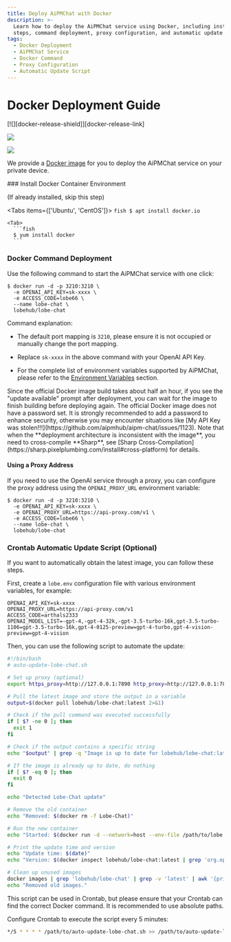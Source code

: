 ```yaml
---
title: Deploy AiPMChat with Docker
description: >-
  Learn how to deploy the AiPMChat service using Docker, including installation
  steps, command deployment, proxy configuration, and automatic update scripts.
tags:
  - Docker Deployment
  - AiPMChat Service
  - Docker Command
  - Proxy Configuration
  - Automatic Update Script
---
```


# Docker Deployment Guide

<div style={{display:"flex", gap: 4}}>
  [![][docker-release-shield]][docker-release-link]

[![][docker-size-shield]][docker-size-link]

[![][docker-pulls-shield]][docker-pulls-link]

</div>

We provide a [Docker image][docker-release-link] for you to deploy the AiPMChat service on your private device.

<Steps>
  ### Install Docker Container Environment

(If already installed, skip this step)

  <Tabs items={['Ubuntu', 'CentOS']}>
    <Tab>
      ```fish
      $ apt install docker.io
      ```

</Tab>

    <Tab>
      ```fish
      $ yum install docker
      ```

</Tab>

</Tabs>

### Docker Command Deployment

Use the following command to start the AiPMChat service with one click:

```fish
$ docker run -d -p 3210:3210 \
  -e OPENAI_API_KEY=sk-xxxx \
  -e ACCESS_CODE=lobe66 \
  --name lobe-chat \
  lobehub/lobe-chat
```

Command explanation:

- The default port mapping is `3210`, please ensure it is not occupied or manually change the port mapping.

- Replace `sk-xxxx` in the above command with your OpenAI API Key.

- For the complete list of environment variables supported by AiPMChat, please refer to the [Environment Variables](/docs/self-hosting/environment-ariable) section.

<Callout type="tip">
  Since the official Docker image build takes about half an hour, if you see the "update available"
  prompt after deployment, you can wait for the image to finish building before deploying again.
</Callout>

<Callout type="warning">
  The official Docker image does not have a password set. It is strongly recommended to add a
  password to enhance security, otherwise you may encounter situations like [My API Key was
  stolen!!!](https://github.com/aipmhub/aipm-chat/issues/1123).
</Callout>

<Callout type="important">
  Note that when the **deployment architecture is inconsistent with the image**, you need to
  cross-compile **Sharp**, see [Sharp
  Cross-Compilation](https://sharp.pixelplumbing.com/install#cross-platform) for details.
</Callout>

#### Using a Proxy Address

If you need to use the OpenAI service through a proxy, you can configure the proxy address using the `OPENAI_PROXY_URL` environment variable:

```fish
$ docker run -d -p 3210:3210 \
  -e OPENAI_API_KEY=sk-xxxx \
  -e OPENAI_PROXY_URL=https://api-proxy.com/v1 \
  -e ACCESS_CODE=lobe66 \
  --name lobe-chat \
  lobehub/lobe-chat
```

### Crontab Automatic Update Script (Optional)

If you want to automatically obtain the latest image, you can follow these steps.

First, create a `lobe.env` configuration file with various environment variables, for example:

```env
OPENAI_API_KEY=sk-xxxx
OPENAI_PROXY_URL=https://api-proxy.com/v1
ACCESS_CODE=arthals2333
OPENAI_MODEL_LIST=-gpt-4,-gpt-4-32k,-gpt-3.5-turbo-16k,gpt-3.5-turbo-1106=gpt-3.5-turbo-16k,gpt-4-0125-preview=gpt-4-turbo,gpt-4-vision-preview=gpt-4-vision
```

Then, you can use the following script to automate the update:

```bash
#!/bin/bash
# auto-update-lobe-chat.sh

# Set up proxy (optional)
export https_proxy=http://127.0.0.1:7890 http_proxy=http://127.0.0.1:7890 all_proxy=socks5://127.0.0.1:7890

# Pull the latest image and store the output in a variable
output=$(docker pull lobehub/lobe-chat:latest 2>&1)

# Check if the pull command was executed successfully
if [ $? -ne 0 ]; then
  exit 1
fi

# Check if the output contains a specific string
echo "$output" | grep -q "Image is up to date for lobehub/lobe-chat:latest"

# If the image is already up to date, do nothing
if [ $? -eq 0 ]; then
  exit 0
fi

echo "Detected Lobe-Chat update"

# Remove the old container
echo "Removed: $(docker rm -f Lobe-Chat)"

# Run the new container
echo "Started: $(docker run -d --network=host --env-file /path/to/lobe.env --name=Lobe-Chat --restart=always lobehub/lobe-chat)"

# Print the update time and version
echo "Update time: $(date)"
echo "Version: $(docker inspect lobehub/lobe-chat:latest | grep 'org.opencontainers.image.version' | awk -F'"' '{print $4}')"

# Clean up unused images
docker images | grep 'lobehub/lobe-chat' | grep -v 'latest' | awk '{print $3}' | xargs -r docker rmi > /dev/null 2>&1
echo "Removed old images."
```

This script can be used in Crontab, but please ensure that your Crontab can find the correct Docker command. It is recommended to use absolute paths.

Configure Crontab to execute the script every 5 minutes:

```bash
*/5 * * * * /path/to/auto-update-lobe-chat.sh >> /path/to/auto-update-lobe-chat.log 2>&1
```

</Steps>

[docker-pulls-link]: https://hub.docker.com/r/lobehub/lobe-chat
[docker-pulls-shield]: https://img.shields.io/docker/pulls/lobehub/lobe-chat?color=45cc11&labelColor=black&style=flat-square
[docker-release-link]: https://hub.docker.com/r/lobehub/lobe-chat
[docker-release-shield]: https://img.shields.io/docker/v/lobehub/lobe-chat?color=369eff&label=docker&labelColor=black&logo=docker&logoColor=white&style=flat-square
[docker-size-link]: https://hub.docker.com/r/lobehub/lobe-chat
[docker-size-shield]: https://img.shields.io/docker/image-size/lobehub/lobe-chat?color=369eff&labelColor=black&style=flat-square
